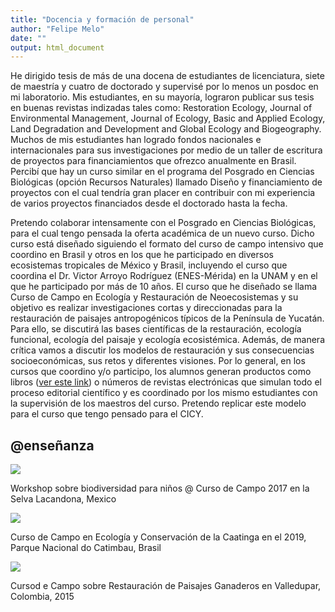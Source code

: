 ```yaml
---
title: "Docencia y formación de personal"
author: "Felipe Melo"
date: ""
output: html_document
---
```



He dirigido tesis de más de una docena de estudiantes de licenciatura, siete de maestría y cuatro de doctorado y supervisé por lo menos un posdoc en mi laboratorio. Mis estudiantes, en su mayoría, lograron publicar  sus tesis en buenas revistas indizadas tales como: Restoration Ecology, Journal of Environmental Management, Journal of Ecology, Basic and Applied Ecology, Land Degradation and Development and Global Ecology and Biogeography. Muchos de mis estudiantes han logrado fondos nacionales e internacionales para sus investigaciones por medio de un taller de escritura de proyectos para financiamientos que ofrezco anualmente en Brasil. Percibí que hay un curso similar en el programa del Posgrado en Ciencias Biológicas (opción Recursos Naturales) llamado Diseño y financiamiento de proyectos con el cual tendría gran placer en contribuir con mi experiencia de varios proyectos financiados desde el doctorado hasta la fecha.

Pretendo colaborar intensamente con el Posgrado en Ciencias Biológicas, para el cual tengo pensada la oferta académica de un nuevo curso. Dicho curso está diseñado siguiendo el formato del curso de campo intensivo que coordino en Brasil y otros en los que he participado en diversos ecosistemas tropicales de México y Brasil, incluyendo el curso que coordina el Dr. Victor Arroyo Rodríguez (ENES-Mérida) en la UNAM y en el que he participado por más de 10 años. El curso  que he diseñado se llama Curso de Campo en Ecología y Restauración de Neoecosistemas y su objetivo es realizar investigaciones cortas y direccionadas para la restauración de paisajes antropogénicos típicos de la Península de Yucatán. Para ello, se discutirá las bases científicas de la restauración, ecología funcional, ecología del paisaje y ecología ecosistémica. Además, de manera crítica vamos a discutir los modelos de restauración y sus consecuencias socioeconómicas, sus retos y diferentes visiones. Por lo general, en los cursos que coordino y/o participo, los alumnos generan productos como libros ([ver este link](https://sites.google.com/site/cursocaatinga/fotos?authuser=1)) o números de revistas electrónicas que simulan todo el proceso editorial científico y es coordinado por los mismo estudiantes con la supervisión de los maestros del curso. Pretendo replicar este modelo para el curso que tengo pensado para el CICY. 

## @enseñanza

<img src=https://ecoaplic.org/en/home/gallery/gallery/Curso%20chajul%20%2870%29.jpg>

Workshop sobre biodiversidad para niños @ Curso de Campo 2017 en la Selva Lacandona, Mexico


<img src=cc.jpg>

Curso de Campo en Ecología y Conservación de la Caatinga en el 2019, Parque Nacional do Catimbau, Brasil

<img src=images/colombia.png>

Cursod e Campo sobre Restauración de Paisajes Ganaderos en Valledupar, Colombia, 2015


